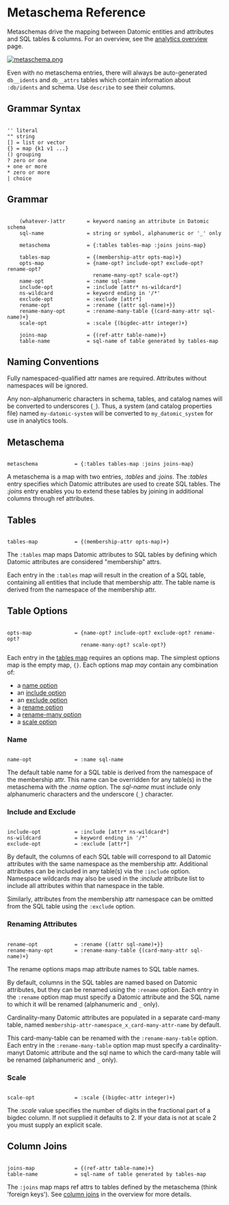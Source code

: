 Metaschema Reference
====================

Metaschemas drive the mapping between Datomic entities and attributes and SQL tables &amp; columns. For an overview, see the [analytics overview](analytics-concepts.html) page.

[![metaschema.png](../images/metaschema.png)](../images/metaschema.png)



Even with no metaschema entries, there will always be auto-generated `db__idents` and `db__attrs` tables which contain information about `:db/idents` and schema. Use `describe` to see their columns.

Grammar Syntax
--------------

```

'' literal
"" string
[] = list or vector
{} = map {k1 v1 ...}
() grouping
? zero or one
+ one or more
* zero or more
| choice
```





Grammar
-------

```

    (whatever-)attr       = keyword naming an attribute in Datomic schema
    sql-name              = string or symbol, alphanumeric or '_' only
​    
    metaschema            = {:tables tables-map :joins joins-map}
​    
    tables-map            = {(membership-attr opts-map)+}
    opts-map              = {name-opt? include-opt? exclude-opt? rename-opt?
                            rename-many-opt? scale-opt?}
    name-opt              = :name sql-name
    include-opt           = :include [attr* ns-wildcard*]
    ns-wildcard           = keyword ending in '/*'
    exclude-opt           = :exclude [attr*]
    rename-opt            = :rename {(attr sql-name)+}}
    rename-many-opt       = :rename-many-table {(card-many-attr sql-name)+}
    scale-opt             = :scale {(bigdec-attr integer)+}
​    
    joins-map             = {(ref-attr table-name)+}
    table-name            = sql-name of table generated by tables-map
```





Naming Conventions
------------------

Fully namespaced-qualified attr names are required. Attributes without namespaces will be ignored.

Any non-alphanumeric characters in schema, tables, and catalog names will be converted to underscores (`_`). Thus, a system (and catalog properties file) named `my-datomic-system` will be converted to `my_datomic_system` for use in analytics tools.





Metaschema
----------

```

metaschema            = {:tables tables-map :joins joins-map}
```

A metaschema is a map with two entries, *:tables* and *:joins*. The *:tables* entry specifies which Datomic attributes are used to create SQL tables. The *:joins* entry enables you to extend these tables by joining in additional columns through ref attributes.





Tables
------

```

tables-map            = {(membership-attr opts-map)+}
```

The `:tables` map maps Datomic attributes to SQL tables by defining which Datomic attributes are considered "membership" attrs.

Each entry in the `:tables` map will result in the creation of a SQL table, containing all entities that include that membership attr. The table name is derived from the namespace of the membership attr.





Table Options
-------------

```

opts-map              = {name-opt? include-opt? exclude-opt? rename-opt?
                        rename-many-opt? scale-opt?}
```

Each entry in the [tables map](#metaschema-tables) requires an options map. The simplest options map is the empty map, `{}`. Each options map *may* contain any combination of:

- a [name option](#name-option)
- an [include option](#include-exclude-option)
- an [exclude option](#include-exclude-option)
- a [rename option](#rename-option)
- a [rename-many option](#rename-option)
- a [scale option](#scale-option)



### Name

```

name-opt              = :name sql-name
```

The default table name for a SQL table is derived from the namespace of the membership attr. This name can be overridden for any table(s) in the metaschema with the *:name* option. The *sql-name* must include only alphanumeric characters and the underscore (`_`) character.





### Include and Exclude

```

include-opt           = :include [attr* ns-wildcard*]
ns-wildcard           = keyword ending in '/*'
exclude-opt           = :exclude [attr*]
```

By default, the columns of each SQL table will correspond to all Datomic attributes with the same namespace as the membership attr. Additional attributes can be included in any table(s) via the `:include` option. Namespace wildcards may also be used in the *:include* attribute list to include all attributes within that namespace in the table.

Similarly, attributes from the membership attr namespace can be omitted from the SQL table using the `:exclude` option.





### Renaming Attributes

```

rename-opt            = :rename {(attr sql-name)+}}
rename-many-opt       = :rename-many-table {(card-many-attr sql-name)+}
```

The rename options maps map attribute names to SQL table names.

By default, columns in the SQL tables are named based on Datomic attributes, but they can be renamed using the `:rename` option. Each entry in the `:rename` option map must specify a Datomic attribute and the SQL name to which it will be renamed (alphanumeric and `_` only).

Cardinality-many Datomic attributes are populated in a separate card-many table, named `membership-attr-namespace_x_card-many-attr-name` by default.

This card-many-table can be renamed with the `:rename-many-table` option. Each entry in the `:rename-many-table` option map must specify a cardinality-manyt Datomic attribute and the sql name to which the card-many table will be renamed (alphanumeric and `_` only).





### Scale

```

scale-opt             = :scale {(bigdec-attr integer)+}
```

The *:scale* value specifies the number of digits in the fractional part of a bigdec column. If not supplied it defaults to 2. If your data is not at scale 2 you must supply an explicit scale.







Column Joins
------------

```

joins-map             = {(ref-attr table-name)+}
table-name            = sql-name of table generated by tables-map
```

The `:joins` map maps ref attrs to tables defined by the metaschema (think 'foreign keys'). See [column joins](analytics-concepts.html#column-joins) in the overview for more details.